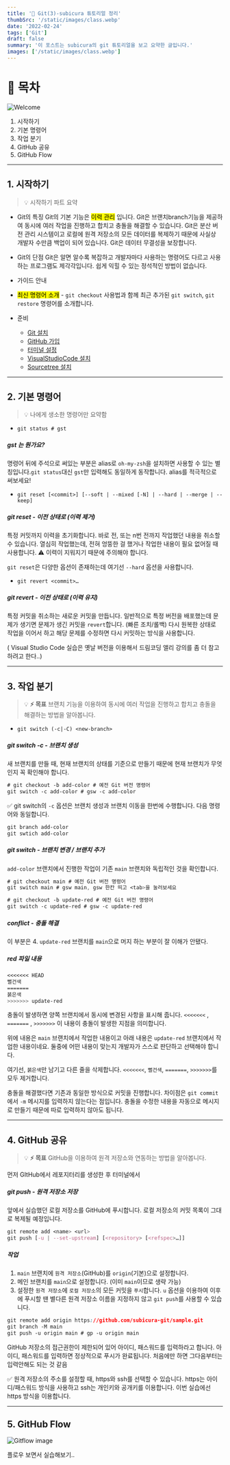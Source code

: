 ```yaml
---
title: '🎉 Git(3)-subicura 튜토리얼 정리'
thumbSrc: '/static/images/class.webp'
date: '2022-02-24'
tags: ['Git']
draft: false
summary: '이 포스트는 subicura의 git 튜토리얼을 보고 요약한 글입니다.'
images: ['/static/images/class.webp']
---
```


# 📌 목차

![Welcome](/static/images/class.webp)

1. 시작하기
2. 기본 명령어
3. 작업 분기
4. GitHub 공유
5. GitHub Flow

---

## 1. 시작하기

> 💡 시작하기 파트 요약

- Git의 특징 Git의 기본 기능은 <mark>이력 관리</mark> 입니다. Git은 브랜치branch기능을 제공하여 동시에 여러 작업을 진행하고 합치고 충돌을 해결할 수 있습니다. Git은 분산 버전 관리 시스템이고 로컬에 원격 저장소의 모든 데이터를 복제하기 때문에 사실상 개발자 수만큼 백업이 되어 있습니다. Git은 데이터 무결성을 보장합니다.
- Git의 단점 Git은 알면 알수록 복잡하고 개발자마다 사용하는 명령어도 다르고 사용하는 프로그램도 제각각입니다. 쉽게 익힐 수 있는 정석적인 방법이 없습니다.
- 가이드 안내
- <mark>최신 명령어 소개</mark> - `git checkout` 사용법과 함께 최근 추가된 `git switch`, `git restore`
  명령어를 소개합니다.
- 준비

  - [Git 설치](https://subicura.com/git/prepare/git-setup.html)
  - [GitHub 가입](https://subicura.com/git/prepare/github-setup.html)
  - [터미널 설정](https://subicura.com/git/prepare/terminal-setup.html)
  - [VisualStudioCode 설치](https://subicura.com/git/prepare/vscode-setup.html)
  - [Sourcetree 설치](https://subicura.com/git/prepare/sourcetree-setup.html)

---

## 2. 기본 명령어

> 💡 나에게 생소한 명령어만 요약함

- `git status # gst`

##### gst 는 뭔가요?

명령어 뒤에 주석으로 써있는 부분은 alias로 `oh-my-zsh`을 설치하면 사용할 수 있는 별칭입니다.`git status`대신 `gst`만 입력해도 동일하게 동작합니다. alias를 적극적으로 써보세요!

- `git reset [<commit>] [--soft | --mixed [-N] | --hard | --merge | --keep]`

##### git reset - 이전 상태로 (이력 제거)

특정 커밋까지 이력을 초기화합니다. 바로 전, 또는 n번 전까지 작업했던 내용을 취소할 수 있습니다. 열심히 작업했는데, 전혀 엉뚱한 걸 했거나 작업한 내용이 필요 없어질 때 사용합니다. ⚠️ 이력이 지워지기 때문에 주의해야 합니다.

`git reset`은 다양한 옵션이 존재하는데 여기선 `--hard` 옵션을 사용합니다.

- `git revert <commit>…`

##### git revert - 이전 상태로 (이력 유지)

특정 커밋을 취소하는 새로운 커밋을 만듭니다. 일반적으로 특정 버전을 배포했는데 문제가 생기면 문제가 생긴 커밋을 `revert`합니다. (빠른 조치/롤백) 다시 원복한 상태로 작업을 이어서 하고 해당 문제를 수정하면 다시 커밋하는 방식을 사용합니다.

( Visual Studio Code 실습은 옛날 버전을 이용해서 드림코딩 앨리 강의를 좀 더 참고하려고 한다..)

---

## 3. 작업 분기

> 💡 **⚡️ 목표** 브랜치 기능을 이용하여 동시에 여러 작업을 진행하고 합치고 충돌을 해결하는 방법을 알아봅니다.

- `git switch (-c|-C) <new-branch>`

##### git switch -c - 브랜치 생성

새 브랜치를 만들 때, 현재 브랜치의 상태를 기준으로 만들기 때문에 현재 브랜치가 무엇인지 꼭 확인해야 합니다.

```css
# git checkout -b add-color # 예전 Git 버전 명령어
git switch -c add-color # gsw -c add-color
```

✅ git switch의 `-c` 옵션은 브랜치 생성과 브랜치 이동을 한번에 수행합니다. 다음 명령어와 동일합니다.

```css
git branch add-color
git swtich add-color
```

##### git switch - 브랜치 변경 / 브랜치 추가

`add-color` 브랜치에서 진행한 작업이 기존 `main` 브랜치와 독립적인 것을 확인합니다.

```css
# git checkout main # 예전 Git 버전 명령어
git switch main # gsw main, gsw 한칸 띄고 <tab>을 눌러보세요

# git checkout -b update-red # 예전 Git 버전 명령어
git switch -c update-red # gsw -c update-red
```

##### conflict - 충돌 해결

이 부분은 4. `update-red` 브랜치를 `main`으로 머지 하는 부분이 잘 이해가 안됐다.

##### red 파일 내용

```css
<<<<<<< HEAD
뻘건색
=======
붉은색
>>>>>>> update-red
```

충돌이 발생하면 양쪽 브랜치에서 동시에 변경된 사항을 표시해 줍니다.
`<<<<<<<`
, `=======`
, `>>>>>>>`
이 내용이 충돌이 발생한 지점을 의미합니다.

위에 내용은 `main` 브랜치에서 작업한 내용이고 아래 내용은 `update-red` 브랜치에서 작업한 내용이네요. 둘중에 어떤 내용이 맞는지 개발자가 스스로 판단하고 선택해야 합니다.

여기선, `붉은색`만 남기고 다른 줄을 삭제합니다. `<<<<<<<`, `뻘건색`, `=======`, `>>>>>>>`를 모두 제거합니다.

충돌을 해결했다면 기존과 동일한 방식으로 커밋을 진행합니다. 차이점은 `git commit`에서 `-m` 메시지를 입력하지 않는다는 점입니다. 충돌을 수정한 내용을 자동으로 메시지로 만들기 때문에 따로 입력하지 않아도 됩니다.

---

## 4. GitHub 공유

> 💡 **⚡️ 목표** GitHub을 이용하여 원격 저장소와 연동하는 방법을 알아봅니다.

먼저 GItHub에서 레포지터리를 생성한 후
터미널에서

##### git push - 원격 저장소 저장

앞에서 실습했던 로컬 저장소를 GitHub에 푸시합니다. 로컬 저장소의 커밋 목록이 그대로 복제될 예정입니다.

```css
git remote add <name> <url>
git push [-u | --set-upstream] [<repository> [<refspec>…]]
```

##### 작업

1. `main` 브랜치에 `원격 저장소`(GitHub)를 `origin`(기본)으로 설정합니다.
2. 메인 브랜치를 `main`으로 설정합니다. (이미 `main`이므로 생략 가능)
3. 설정한 `원격 저장소`에 `로컬 저장소`의 모든 커밋을 `푸시`합니다. `u` 옵션을 이용하여 이후에 푸시할 땐 별다른 원격 저장소 이름을 지정하지 않고 `git push`를 사용할 수 있습니다.

```css
git remote add origin https://github.com/subicura-git/sample.git
git branch -M main
git push -u origin main # gp -u origin main
```

GitHub 저장소의 접근권한이 제한되어 있어 아이디, 패스워드를 입력하라고 합니다. 아이디, 패스워드를 입력하면 정상적으로 푸시가 완료됩니다. 처음에만 하면 그다음부터는 입력안해도 되는 것 같음

✅ 원격 저장소의 주소를 설정할 때, https와 ssh를 선택할 수 있습니다. https는 아이디/패스워드 방식을 사용하고 ssh는 개인키와 공개키를 이용합니다. 이번 실습에선 https 방식을 이용합니다.

---

## 5. GitHub Flow

![Gitflow image](https://subicura.com/git/assets/img/github-flow.2fafce92.png 'Gitflow image')

플로우 보면서 실습해보기..
